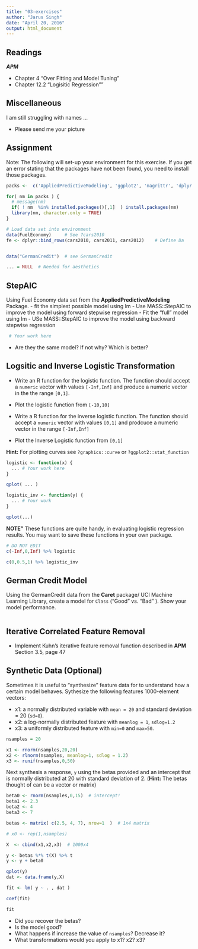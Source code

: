 ---
title: "03-exercises"
author: "Jarus Singh"
date: "April 20, 2016"
output: html_document
---

## Readings

***APM***

- Chapter 4 "Over Fitting and Model Tuning"
- Chapter 12.2 "Logisitic Regression""


## Miscellaneous

I am still struggling with names ...

- Please send me your picture


## Assignment 

Note: The following will set-up your environment for this exercise. If you get an error stating that the packages have not been found, you need to install those packages.


```{r,echo=FALSE, warning=FALSE, message=FALSE}

packs <-  c('AppliedPredictiveModeling', 'ggplot2', 'magrittr', 'dplyr', 'caret')

for( nm in packs ) { 
  # message(nm)
  if( ! nm  %in% installed.packages()[,1]  ) install.packages(nm)
  library(nm, character.only = TRUE)
}

# Load data set into environment
data(FuelEconomy)     # See ?cars2010
fe <- dplyr::bind_rows(cars2010, cars2011, cars2012)    # Define Da


data("GermanCredit")  # see GermanCredit

... = NULL  # Needed for aesthetics 

```


## StepAIC


Using Fuel Economy data set from the **AppliedPredictiveModeling** Package.
- fit the simplest possible model using lm
- Use MASS::StepAIC to improve the model using forward stepwise regression
- Fit the "full" model using lm
- USe MASS::StepAIC to improve the model using backward stepwise regression 

```{r}

 # Your work here

```

- Are they the same model? If not why?  Which is better?




## Logsitic and Inverse Logistic Transformation 

- Write an R function for the logistic function. The function should accept a `numeric` vector with values `[-Inf,Inf]` and produce a numeric vector in the the range `[0,1]`.

- Plot the logistic function from  `[-10,10]`

- Write a R function for the inverse logistic function. The function should accept a `numeric` vector with values `[0,1]` and prodcuce a numeric vector in the range `[-Inf,Inf]`

- Plot the Inverse Logistic function from `[0,1]`


**Hint:** For plotting curves see `?graphics::curve` or `?ggplot2::stat_function`


```{r}

logistic <- function(x) { 
  ... # Your work here  
}

qplot( ... )

logistic_inv <- function(y) { 
  ... # Your work  
}

qplot(...) 

```

**NOTE"** These functions are quite handy, in evaluating logistic regression results. You may want to save these functions in your own package.  

```{r}
# DO NOT EDIT
c(-Inf,0,Inf) %>% logistic

c(0,0.5,1) %>% logistic_inv

```


## German Credit Model

Using the GermanCredit data from the **Caret** package/ UCI Machine Learning Library, create a model for `Class` ("Good" vs. "Bad" ). Show your model performance.  

```{r}


```



## Iterative Correlated Feature Removal 

- Implement Kuhn's iterative feature removal function described in **APM** Section 3.5, page 47



## Synthetic Data (Optional)

Sometimes it is useful to "synthesize" feature data for to understand how a certain model behaves. 
Sythesize the following features 1000-element vectors: 

- x1: a normally distributed variable with `mean = 20` and standard deviation = 20 (`sd=8`).
- x2: a log-normally distributed feature with `meanlog = 1`, `sdlog=1.2`
- x3: a uniformly distributed feature with `min=0` and `max=50`. 

```{r}
nsamples = 20

x1 <- rnorm(nsamples,20,20)  
x2 <- rlnorm(nsamples, meanlog=1, sdlog = 1.2)
x3 <- runif(nsamples,0,50)

```

Next synthesis a response, `y` using the betas provided and an intercept that is normally distributed at 20 with standard deviation of 2. (**Hint:**  The betas thought of can be a vector or matrix)



```{r}

beta0 <- rnorm(nsamples,0,15)  # intercept!
beta1 <- 2.3
beta2 <- 4
beta3 <- 7

betas <- matrix( c(2.5, 4, 7), nrow=1  )  # 1x4 matrix

# x0 <- rep(1,nsamples) 

X  <- cbind(x1,x2,x3)  # 1000x4

y <- betas %*% t(X) %>% t
y <- y + beta0

qplot(y)
dat <- data.frame(y,X)

fit <- lm( y ~ . , dat )

coef(fit)

fit
```

- Did you recover the betas? 
- Is the model good?
- What happens if increase the value of `nsamples`? Decrease it?
- What transformations would you apply to x1? x2? x3? 

